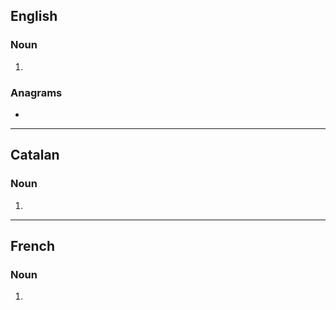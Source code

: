 {{also|colóns|cólons|còlons|côlons}}
==English==

===Noun===
{{head|en|noun form}}

# {{plural of|en|colon}}

===Anagrams===
* {{anagrams|en|a=clnoos|Colson|Consol.|consol|locons|loncos}}

----

==Catalan==

===Noun===
{{head|ca|noun form}}

# {{plural of|ca|colon}}

----

==French==

===Noun===
{{head|fr|noun form|g=m}}

# {{plural of|fr|colon}}